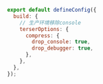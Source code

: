 
```js
export default defineConfig({
  build: {
    // 生产环境移除console
    terserOptions: {
      compress: {
        drop_console: true,
        drop_debugger: true,
      },
    },
  },
});

```